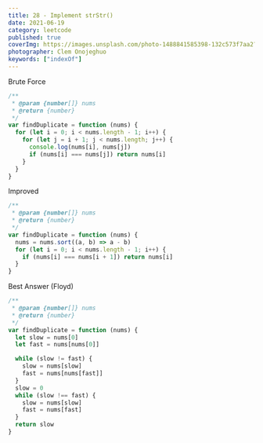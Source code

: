 ```yaml
---
title: 28 - Implement strStr()
date: 2021-06-19
category: leetcode
published: true
coverImg: https://images.unsplash.com/photo-1488841585398-132c573f7aa2?ixid=MnwxMjA3fDB8MHxwaG90by1wYWdlfHx8fGVufDB8fHx8&ixlib=rb-1.2.1&auto=format&fit=crop&w=1650&q=80
photographer: Clem Onojeghuo
keywords: ["indexOf"]
---
```


Brute Force

```js
/**
 * @param {number[]} nums
 * @return {number}
 */
var findDuplicate = function (nums) {
  for (let i = 0; i < nums.length - 1; i++) {
    for (let j = i + 1; j < nums.length; j++) {
      console.log(nums[i], nums[j])
      if (nums[i] === nums[j]) return nums[i]
    }
  }
}
```

Improved

```js
/**
 * @param {number[]} nums
 * @return {number}
 */
var findDuplicate = function (nums) {
  nums = nums.sort((a, b) => a - b)
  for (let i = 0; i < nums.length - 1; i++) {
    if (nums[i] === nums[i + 1]) return nums[i]
  }
}
```

Best Answer (Floyd)

```js
/**
 * @param {number[]} nums
 * @return {number}
 */
var findDuplicate = function (nums) {
  let slow = nums[0]
  let fast = nums[nums[0]]

  while (slow != fast) {
    slow = nums[slow]
    fast = nums[nums[fast]]
  }
  slow = 0
  while (slow !== fast) {
    slow = nums[slow]
    fast = nums[fast]
  }
  return slow
}
```
